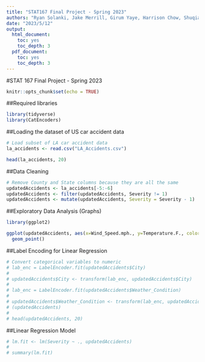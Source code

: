 ```yaml
---
title: "STAT167 Final Project - Spring 2023"
authors: "Ryan Solanki, Jake Merrill, Girum Yaye, Harrison Chow, Shuqiao Yu"
date: "2023/5/12"
output:
  html_document:
    toc: yes
    toc_depth: 3
  pdf_document:
    toc: yes
    toc_depth: 3
---
```


#STAT 167 Final Project - Spring 2023

```r
knitr::opts_chunk$set(echo = TRUE)
```

##Required libraries
```r
library(tidyverse)
library(CatEncoders)
```

##Loading the dataset of US car accident data
```r
# Load subset of LA car accident data
la_accidents <- read.csv("LA_Accidents.csv")

head(la_accidents, 20)
```

##Data Cleaning
```r
# Remove County and State columns because they are all the same
updatedAccidents <- la_accidents[-5:-6]
updatedAccidents <- filter(updatedAccidents, Severity != 1)
updatedAccidents <- mutate(updatedAccidents, Severity = Severity - 1)
```


##Exploratory Data Analysis (Graphs)
```r
library(ggplot2)

ggplot(updatedAccidents, aes(x=Wind_Speed.mph., y=Temperature.F., color=factor(Severity))) +
  geom_point()
```


##Label Encoding for Linear Regression
```r
# Convert categorical variables to numeric
# lab_enc = LabelEncoder.fit(updatedAccidents$City)
# 
# updatedAccidents$City <- transform(lab_enc, updatedAccidents$City)
# 
# lab_enc = LabelEncoder.fit(updatedAccidents$Weather_Condition)
# 
# updatedAccidents$Weather_Condition <- transform(lab_enc, updatedAccidents$Weather_Condition)
# (updatedAccidents)
# 
# head(updatedAccidents, 20)
```


##Linear Regression Model
```r
# lm.fit <- lm(Severity ~ ., updatedAccidents)
# 
# summary(lm.fit)
```

